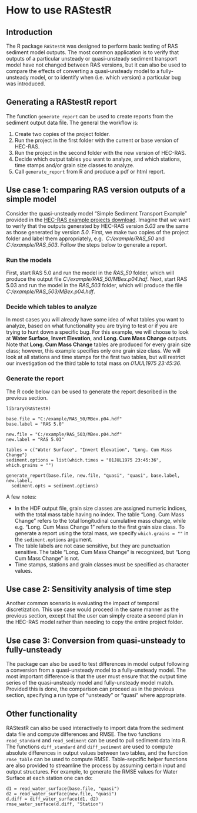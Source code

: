 %\VignetteEngine{knitr}
%\VignetteIndexEntry{How to use RAStestR}

# How to use RAStestR

## Introduction

The R package `RAStestR` was designed to perform basic testing of RAS
sediment model outputs. The most common application is to verify that 
outputs of a particular unsteady or quasi-unsteady sediment transport 
model have not changed between RAS versions, but it can also be used
to compare the effects of converting a quasi-unsteady model to a 
fully-unsteady model, or to identify when (i.e. which version) a particular 
bug was introduced.

## Generating a RAStestR report

The function `generate_report` can be used to create reports from the 
sediment output data file. The general the workflow is:

 1. Create two copies of the project folder.
 2. Run the project in the first folder with the current or base version of HEC-RAS.
 3. Run the project in the second folder with the new version of HEC-RAS.
 4. Decide which output tables you want to analyze, and which stations, time stamps and/or grain size classes to analyze.
 5. Call `generate_report` from R and produce a pdf or html report.

## Use case 1: comparing RAS version outputs of a simple model 

Consider the quasi-unsteady model "Simple Sediment Transport Example" provided in the 
[HEC-RAS example projects download](http://www.hec.usace.army.mil/software/hec-ras/downloads.aspx).
Imagine that we want to verify that the outputs generated by HEC-RAS 
version *5.03* are the same as those generated by version *5.0*. First, 
we make two copies of the project folder and label them appropriately, e.g. 
*C:/example/RAS_50* and *C:/example/RAS_503*. Follow the steps below to generate a report.

### Run the models

First, start RAS 5.0 and run the model in the *RAS_50* folder, which 
will produce the output file *C:/example/RAS_50/MBex.p04.hdf*. Next, 
start RAS 5.03 and run the model in the *RAS_503* folder, which will 
produce the file *C:/example/RAS_503/MBex.p04.hdf*.

### Decide which tables to analyze

In most cases you will already have some idea of what tables you want 
to analyze, based on what functionality you are trying to test or if
you are trying to hunt down a specific bug. For this example, we will
choose to look at **Water Surface**, **Invert Elevation**, and
**Long. Cum Mass Change** outputs. Note that **Long. Cum Mass Change**
tables are produced for every grain size class; however, this example
specifies only one grain size class. We will look at all stations and
time stamps for the first two tables, but will restrict our 
investigation od the third table to total mass on *01JUL1975 23:45:36*.

### Generate the report

The R code below can be used to generate the report described in the 
previous section.

```
library(RAStestR)

base.file = "C:/example/RAS_50/MBex.p04.hdf"
base.label = "RAS 5.0"

new.file = "C:/example/RAS_503/MBex.p04.hdf"
new.label = "RAS 5.03"

tables = c("Water Surface", "Invert Elevation", "Long. Cum Mass Change")
sediment.options = list(which.times = "01JUL1975 23:45:36", which.grains = "")

generate_report(base.file, new.file, "quasi", "quasi", base.label, new.label,
  sediment.opts = sediment.options)
```

A few notes:

 - In the HDF output file, grain size classes are assigned numeric 
   indices, with the total mass table having no index. The table 
   "Long. Cum Mass Change" refers to the total longitudinal cumulative
   mass change, while e.g. "Long. Cum Mass Change 1" refers to the first
   grain size class. To generate a report using the total mass, we specify
   `which.grains = ""` in the `sediment.options` argument.
  - The table labels are not case sensitive, but they are punctuation sensitive.
    The table "Long. Cum Mass Change" is recognized, but "Long Cum Mass Change"
    is not.
  - Time stamps, stations and grain classes must be specified as character values.


## Use case 2: Sensitivity analysis of time step

Another common scenario is evaluating the impact of temporal 
discretization. This use case would proceed in the same manner
as the previous section, except that the user can simply create
a second plan in the HEC-RAS model rather than needing to copy
the entire project folder.

## Use case 3: Conversion from quasi-unsteady to fully-unsteady

The package can also be used to test differences in model output 
following a conversion from a quasi-unsteady model to a fully-unsteady 
model. The most important difference is that the user must ensure that
the output time series of the quasi-unsteady model and fully-unsteady
model match. Provided this is done, the comparison can proceed as in
the previous section, specifying a run type of "unsteady" or "quasi"
where appropriate.

## Other functionality

RAStestR can also be used interactively to import data from the sediment data file and
compute differences and RMSE. The two functions `read_standard` and `read_sediment` can 
be used to pull sediment data into R. The functions `diff_standard` and `diff_sediment`
are used to compute absolute differences in output values between two tables, and the 
function `rmse_table` can be used to compute RMSE. Table-sepcific helper functions are 
also provided to streamline the process by assuming certain input and output structures. 
For example, to generate the RMSE values for Water Surface at each station one can do:

```
d1 = read_water_surface(base.file, "quasi")
d2 = read_water_surface(new.file, "quasi")
d.diff = diff_water_surface(d1, d2)
rmse_water_surface(d.diff, "Station")
```

